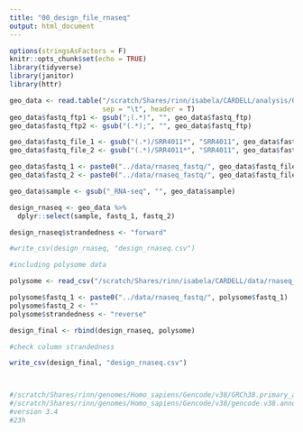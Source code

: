 ```yaml
---
title: "00_design_file_rnaseq"
output: html_document
---
```


```r
options(stringsAsFactors = F)
knitr::opts_chunk$set(echo = TRUE)
library(tidyverse)
library(janitor)
library(httr)
```

```r
geo_data <- read.table("/scratch/Shares/rinn/isabela/CARDELL/analysis/00_design_file/filereport_read_run_PRJNA338181_tsv.txt",
                       sep = "\t", header = T)
geo_data$fastq_ftp1 <- gsub(";(.*)", "", geo_data$fastq_ftp)
geo_data$fastq_ftp2 <- gsub("(.*);", "", geo_data$fastq_ftp)

geo_data$fastq_file_1 <- gsub("(.*)/SRR4011*", "SRR4011", geo_data$fastq_ftp1)
geo_data$fastq_file_2 <- gsub("(.*)/SRR4011*", "SRR4011", geo_data$fastq_ftp2)

geo_data$fastq_1 <- paste0("../data/rnaseq_fastq/", geo_data$fastq_file_1)
geo_data$fastq_2 <- paste0("../data/rnaseq_fastq/", geo_data$fastq_file_2)

geo_data$sample <- gsub("_RNA-seq", "", geo_data$sample)

design_rnaseq <- geo_data %>%
  dplyr::select(sample, fastq_1, fastq_2)

design_rnaseq$strandedness <- "forward" 

#write_csv(design_rnaseq, "design_rnaseq.csv")

#including polysome data

polysome <- read_csv("/scratch/Shares/rinn/isabela/CARDELL/data/rnaseq_fastq/RNAseq_polysomes_Isabela.csv")

polysome$fastq_1 <- paste0("../data/rnaseq_fastq/", polysome$fastq_1)
polysome$fastq_2 <- ""
polysome$strandedness <- "reverse"

design_final <- rbind(design_rnaseq, polysome)

#check column strandedness

write_csv(design_final, "design_rnaseq.csv")



#/scratch/Shares/rinn/genomes/Homo_sapiens/Gencode/v38/GRCh38.primary_assembly.genome.fa
#/scratch/Shares/rinn/genomes/Homo_sapiens/Gencode/v38/gencode.v38.annotation.gtf
#version 3.4
#23h

```

